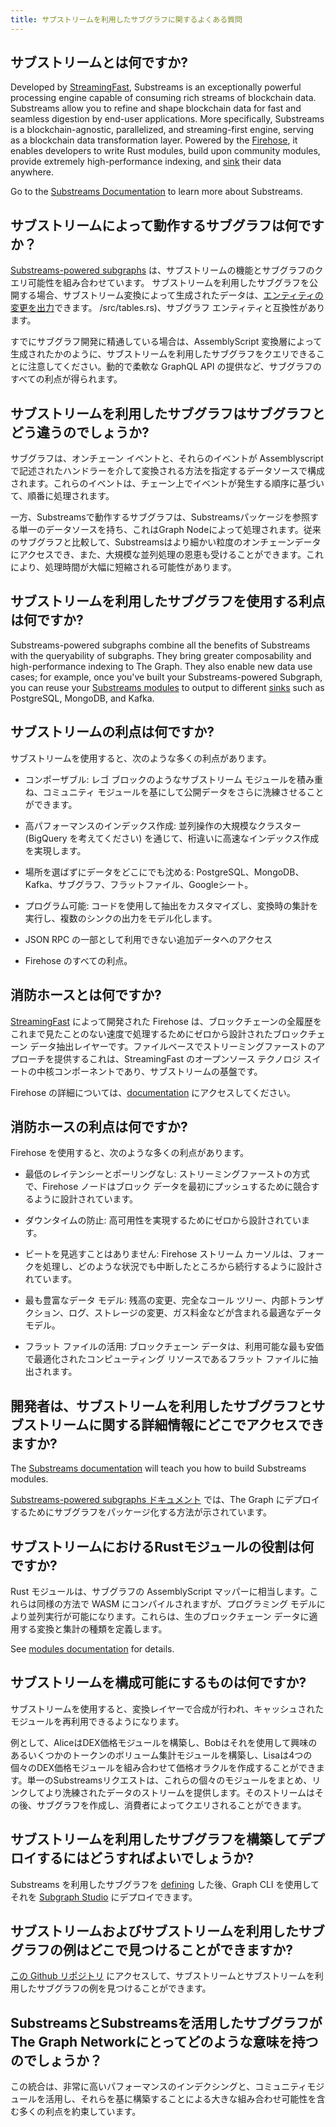 ```yaml
---
title: サブストリームを利用したサブグラフに関するよくある質問
---
```


## サブストリームとは何ですか?

Developed by [StreamingFast](https://www.streamingfast.io/), Substreams is an exceptionally powerful processing engine capable of consuming rich streams of blockchain data. Substreams allow you to refine and shape blockchain data for fast and seamless digestion by end-user applications. More specifically, Substreams is a blockchain-agnostic, parallelized, and streaming-first engine, serving as a blockchain data transformation layer. Powered by the [Firehose](https://firehose.streamingfast.io), it ​​enables developers to write Rust modules, build upon community modules, provide extremely high-performance indexing, and [sink](https://substreams.streamingfast.io/developers-guide/sink-targets) their data anywhere.

Go to the [Substreams Documentation](/substreams) to learn more about Substreams.

## サブストリームによって動作するサブグラフは何ですか？

[Substreams-powered subgraphs](/cookbook/substreams-powered-subgraphs/) は、サブストリームの機能とサブグラフのクエリ可能性を組み合わせています。 サブストリームを利用したサブグラフを公開する場合、サブストリーム変換によって生成されたデータは、[エンティティの変更を出力](https://github.com/streamingfast/substreams-sink-entity-changes/blob/develop/substreams-entity-change)できます。 /src/tables.rs)、サブグラフ エンティティと互換性があります。

すでにサブグラフ開発に​​精通している場合は、AssemblyScript 変換層によって生成されたかのように、サブストリームを利用したサブグラフをクエリできることに注意してください。動的で柔軟な GraphQL API の提供など、サブグラフのすべての利点が得られます。

## サブストリームを利用したサブグラフはサブグラフとどう違うのでしょうか?

サブグラフは、オンチェーン イベントと、それらのイベントが Assemblyscript で記述されたハンドラーを介して変換される方法を指定するデータソースで構成されます。これらのイベントは、チェーン上でイベントが発生する順序に基づいて、順番に処理されます。

一方、Substreamsで動作するサブグラフは、Substreamsパッケージを参照する単一のデータソースを持ち、これはGraph Nodeによって処理されます。従来のサブグラフと比較して、Substreamsはより細かい粒度のオンチェーンデータにアクセスでき、また、大規模な並列処理の恩恵も受けることができます。これにより、処理時間が大幅に短縮される可能性があります。

## サブストリームを利用したサブグラフを使用する利点は何ですか?

Substreams-powered subgraphs combine all the benefits of Substreams with the queryability of subgraphs. They bring greater composability and high-performance indexing to The Graph. They also enable new data use cases; for example, once you've built your Substreams-powered Subgraph, you can reuse your [Substreams modules](https://substreams.streamingfast.io/developers-guide/modules) to output to different [sinks](https://substreams.streamingfast.io/developers-guide/sink-targets) such as PostgreSQL, MongoDB, and Kafka.

## サブストリームの利点は何ですか?

サブストリームを使用すると、次のような多くの利点があります。

-   コンポーザブル: レゴ ブロックのようなサブストリーム モジュールを積み重ね、コミュニティ モジュールを基にして公開データをさらに洗練させることができます。

-   高パフォーマンスのインデックス作成: 並列操作の大規模なクラスター (BigQuery を考えてください) を通じて、桁違いに高速なインデックス作成を実現します。

-   場所を選ばずにデータをどこにでも沈める: PostgreSQL、MongoDB、Kafka、サブグラフ、フラットファイル、Googleシート。

-   プログラム可能: コードを使用して抽出をカスタマイズし、変換時の集計を実行し、複数のシンクの出力をモデル化します。

-   JSON RPC の一部として利用できない追加データへのアクセス

-   Firehose のすべての利点。

## 消防ホースとは何ですか?

[StreamingFast](https://www.streamingfast.io/) によって開発された Firehose は、ブロックチェーンの全履歴をこれまで見たことのない速度で処理するためにゼロから設計されたブロックチェーン データ抽出レイヤーです。ファイルベースでストリーミングファーストのアプローチを提供するこれは、StreamingFast のオープンソース テクノロジ スイートの中核コンポーネントであり、サブストリームの基盤です。

Firehose の詳細については、[documentation](https://firehose.streamingfast.io/) にアクセスしてください。

## 消防ホースの利点は何ですか?

Firehose を使用すると、次のような多くの利点があります。

-   最低のレイテンシーとポーリングなし: ストリーミングファーストの方式で、Firehose ノードはブロック データを最初にプッシュするために競合するように設計されています。

-   ダウンタイムの防止: 高可用性を実現するためにゼロから設計されています。

-   ビートを見逃すことはありません: Firehose ストリーム カーソルは、フォークを処理し、どのような状況でも中断したところから続行するように設計されています。

-   最も豊富なデータ モデル: 残高の変更、完全なコール ツリー、内部トランザクション、ログ、ストレージの変更、ガス料金などが含まれる最適なデータ モデル。

-   フラット ファイルの活用: ブロックチェーン データは、利用可能な最も安価で最適化されたコンピューティング リソースであるフラット ファイルに抽出されます。

## 開発者は、サブストリームを利用したサブグラフとサブストリームに関する詳細情報にどこでアクセスできますか?

The [Substreams documentation](/substreams) will teach you how to build Substreams modules.

[Substreams-powered subgraphs ドキュメント](/cookbook/substreams-powered-subgraphs/) では、The Graph にデプロイするためにサブグラフをパッケージ化する方法が示されています。

## サブストリームにおけるRustモジュールの役割は何ですか?

Rust モジュールは、サブグラフの AssemblyScript マッパーに相当します。これらは同様の方法で WASM にコンパイルされますが、プログラミング モデルにより並列実行が可能になります。これらは、生のブロックチェーン データに適用する変換と集計の種類を定義します。

See [modules documentation](https://substreams.streamingfast.io/developers-guide/modules) for details.

## サブストリームを構成可能にするものは何ですか?

サブストリームを使用すると、変換レイヤーで合成が行われ、キャッシュされたモジュールを再利用できるようになります。

例として、AliceはDEX価格モジュールを構築し、Bobはそれを使用して興味のあるいくつかのトークンのボリューム集計モジュールを構築し、Lisaは4つの個々のDEX価格モジュールを組み合わせて価格オラクルを作成することができます。単一のSubstreamsリクエストは、これらの個々のモジュールをまとめ、リンクしてより洗練されたデータのストリームを提供します。そのストリームはその後、サブグラフを作成し、消費者によってクエリされることができます。

## サブストリームを利用したサブグラフを構築してデプロイするにはどうすればよいでしょうか?

Substreams を利用したサブグラフを [defining](/cookbook/substreams-powered-subgraphs/) した後、Graph CLI を使用してそれを [Subgraph Studio](https://thegraph.com/studio/) にデプロイできます。

## サブストリームおよびサブストリームを利用したサブグラフの例はどこで見つけることができますか?

[この Github リポジトリ](https://github.com/pinax-network/awesome-substreams) にアクセスして、サブストリームとサブストリームを利用したサブグラフの例を見つけることができます。

## SubstreamsとSubstreamsを活用したサブグラフがThe Graph Networkにとってどのような意味を持つのでしょうか？

この統合は、非常に高いパフォーマンスのインデクシングと、コミュニティモジュールを活用し、それらを基に構築することによる大きな組み合わせ可能性を含む多くの利点を約束しています。
